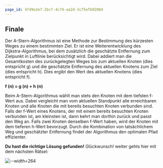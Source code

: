 ```yaml
---
page_id: 47d9a3e7-2bcf-4c74-aa2d-3c75efb92084
---
```


## Finale

Der A-Stern-Algorithmus ist eine Methode zur Bestimmung des kürzesten Weges zu einem bestimmten Ziel. Er ist eine Weiterentwicklung des Dijkstra-Algorithmus, bei dem zusätzlich die geschätzte Entfernung zum Zielpunkt in Luftlinie berücksichtigt wird. Dabei addiert man die Gesamtkosten des zurückgelegten Weges bis zum aktuellen Knoten (dies entspricht g) und die geschätzte Entfernung des aktuellen Knotens zum Ziel (dies entspricht h). Dies ergibt den Wert des aktuellen Knotens (dies entspricht f).

**f (n) = g (n) + h (n)**

Beim A-Stern-Algorithmus wählt man stets den Knoten mit dem tiefsten f-Wert aus. Dabei vergleicht man vom aktuellen Standpunkt alle erreichbaren Knoten und alle Knoten die mit bereits besuchten Knoten verbunden sind. Falls der f-Wert eines Knotens, der mit einem bereits besuchten Knoten verbunden ist, am kleinsten ist, dann kehrt man dorthin zurück und passt den Weg an.
Falls zwei Knoten denselben f-Wert haben, wird der Knoten mit dem tieferen h-Wert bevorzugt. Durch die Kombination von tatsächlichem Weg und geschätzter Entfernung findet der Algorithmus den optimalen Pfad effizienter.

**Du hast die richtige Lösung gefunden!** Glückwunsch! weiter gehts hier mit dem nächsten Rätsel:

![--width=264](./images/NextQR.jpeg)